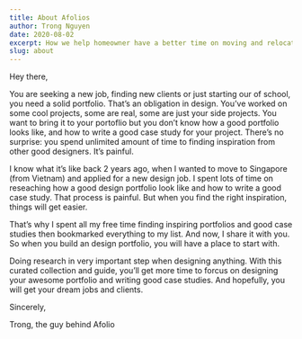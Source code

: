 ```yaml
---
title: About Afolios
author: Trong Nguyen
date: 2020-08-02
excerpt: How we help homeowner have a better time on moving and relocation?
slug: about
---
```

Hey there,

You are seeking a new job, finding new clients or just starting our of school, you need a solid portfolio. That’s an obligation in design. You’ve worked on some cool projects, some are real, some are just your side projects. You want to bring it to your portoflio but you don’t know how a good portfolio looks like, and how to write a good case study for your project. There’s no surprise: you spend unlimited amount of time to finding inspiration from other good designers. It’s painful.

I know what it’s like back 2 years ago, when I wanted to move to Singapore (from Vietnam) and applied for a new design job. I spent lots of time on reseaching how a good design portfolio look like and how to write a good case study. That process is painful. But when you find the right inspiration, things will get easier.

That’s why I spent all my free time finding inspiring portfolios and good case studies then bookmarked everything to my list. And now, I share it with you. So when you build an design portfolio, you will have a place to start with.

Doing research in very important step when designing anything. With this curated collection and guide, you’ll get more time to forcus on designing your awesome portfolio and writing good case studies. And hopefully, you will get your dream jobs and clients.

Sincerely,

Trong, the guy behind Afolio